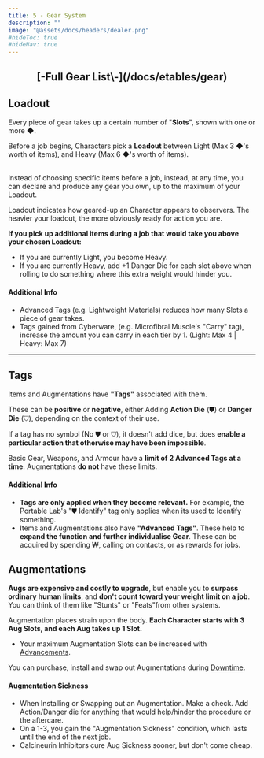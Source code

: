```yaml
---
title: 5 - Gear System
description: ""
image: "@assets/docs/headers/dealer.png"
#hideToc: true
#hideNav: true
---
```


<div class="w-full" style="text-align:center"> <h2> [-Full Gear List\-](/docs/etables/gear) </h2> </div>

## Loadout
Every piece of gear takes up a certain number of "**Slots**", shown with one or more ◆.

Before a job begins, Characters pick a **Loadout** between Light (Max 3 ◆'s worth of items), and Heavy (Max 6 ◆'s worth of items).<br/>

<br/>Instead of choosing specific items before a job, instead, at any time, you can declare and produce any gear you own, up to the maximum of your Loadout.

Loadout indicates how geared-up an Character appears to observers. The heavier your loadout, the more obviously ready for action you are.

**If you pick up additional items during a job that would take you above your chosen Loadout:**
- If you are currently Light, you become Heavy.
- If you are currently Heavy, add +1 Danger Die for each slot above when rolling to do something where this extra weight would hinder you.

#### Additional Info
- Advanced Tags (e.g. Lightweight Materials) reduces how many Slots a piece of gear takes.
- Tags gained from Cyberware, (e.g. Microfibral Muscle's "Carry" tag), increase the amount you can carry in each tier by 1. (Light: Max 4 | Heavy: Max 7)

---

## Tags
Items and Augmentations have **"Tags"** associated with them.

These can be **positive** or **negative**, either Adding **Action Die** (⛊) or **Danger Die** (⛉), depending on the context of their use.

If a tag has no symbol (No ⛊ or ⛉), it doesn't add dice, but does **enable a particular action that otherwise may have been impossible**.

Basic Gear, Weapons, and Armour have a **limit of 2 Advanced Tags at a time**. Augmentations **do not** have these limits.


#### Additional Info
- **Tags are only applied when they become relevant.** For example, the Portable Lab's "⛊ Identify" tag only applies when its used to Identify something.
- Items and Augmentations also have **"Advanced Tags"**. These help to **expand the function and further individualise Gear**. These can be acquired by spending ₩, calling on contacts, or as rewards for jobs.

## Augmentations
**Augs are expensive and costly to upgrade**, but enable you to **surpass ordinary human limits**, and **don't count toward your weight limit on a job**. You can think of them like "Stunts" or "Feats"from other systems.

Augmentation places strain upon the body. **Each Character starts with 3 Aug Slots, and each Aug takes up 1 Slot.**
- Your maximum Augmentation Slots can be increased with [Advancements](/docs/arules/downtime-advancement).

You can purchase, install and swap out Augmentations during [Downtime](/docs/arules/downtime-advancement).

#### Augmentation Sickness
- When Installing or Swapping out an Augmentation. Make a check. Add Action/Danger die for anything that would help/hinder the procedure or the aftercare.
- On a 1-3, you gain the "Augmentation Sickness" condition, which lasts until the end of the next job.
- Calcineurin Inhibitors cure Aug Sickness sooner, but don't come cheap.